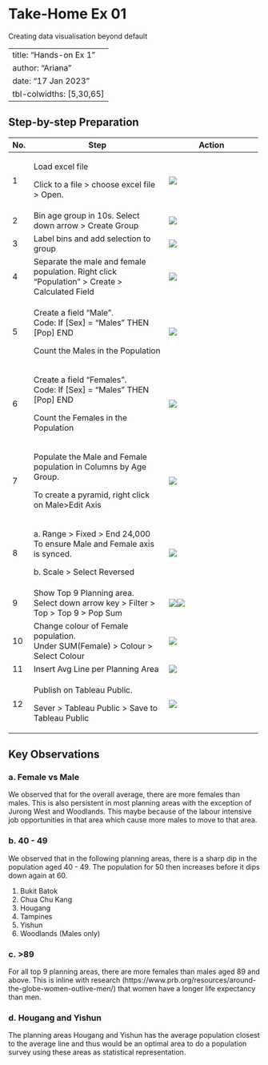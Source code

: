 # Take-Home Ex 01

Creating data visualisation beyond default

---
title: "Hands-on Ex 1"
author: "Ariana"
date: "17 Jan 2023"
tbl-colwidths: [5,30,65]
---

## Step-by-step Preparation

+------------+-------------------------------------------------------------------------------------------------+------------------------------------------------------------------+
| No.        | Step                                                                                            | Action                                                           |
+============+=================================================================================================+==================================================================+
| 1          | Load excel file                                                                                 | ![](images/image-1201109855.png)                                 |
|            |                                                                                                 |                                                                  |
|            | Click to a file \> choose excel file \> Open.                                                   |                                                                  |
+------------+-------------------------------------------------------------------------------------------------+------------------------------------------------------------------+
| 2          | Bin age group in 10s. Select down arrow \> Create Group                                         | ![](images/image-7684132.png)                                    |
+------------+-------------------------------------------------------------------------------------------------+------------------------------------------------------------------+
| 3          | Label bins and add selection to group                                                           | ![](images/image-421908413.png)                                  |
+------------+-------------------------------------------------------------------------------------------------+------------------------------------------------------------------+
| 4          | Separate the male and female population. Right click "Population" \> Create \> Calculated Field | ![](images/image-1552327562.png)                                 |
+------------+-------------------------------------------------------------------------------------------------+------------------------------------------------------------------+
| 5          | Create a field "Male".\                                                                         | ![](images/image-1274040604.png)                                 |
|            | Code: If \[Sex\] = "Males" THEN \[Pop\] END                                                     |                                                                  |
|            |                                                                                                 |                                                                  |
|            | Count the Males in the Population                                                               |                                                                  |
+------------+-------------------------------------------------------------------------------------------------+------------------------------------------------------------------+
| 6          | Create a field "Females".\                                                                      | ![](images/image-1625064430.png)                                 |
|            | Code: If \[Sex\] = "Males" THEN \[Pop\] END                                                     |                                                                  |
|            |                                                                                                 |                                                                  |
|            | Count the Females in the Population                                                             |                                                                  |
+------------+-------------------------------------------------------------------------------------------------+------------------------------------------------------------------+
| 7          | Populate the Male and Female population in Columns by Age Group.                                | ![](images/image-19836244.png)                                   |
|            |                                                                                                 |                                                                  |
|            | To create a pyramid, right click on Male\>Edit Axis                                             |                                                                  |
+------------+-------------------------------------------------------------------------------------------------+------------------------------------------------------------------+
| 8          | a\. Range \> Fixed \> End 24,000\                                                               | ![](images/image-722676629.png)                                  |
|            | To ensure Male and Female axis is synced.                                                       |                                                                  |
|            |                                                                                                 |                                                                  |
|            | b\. Scale \> Select Reversed                                                                    |                                                                  |
+------------+-------------------------------------------------------------------------------------------------+------------------------------------------------------------------+
| 9          | Show Top 9 Planning area.\                                                                      | ![](images/image-1070447659.png)![](images/image-2116503508.png) |
|            | Select down arrow key \> Filter \> Top \> Top 9 \> Pop Sum                                      |                                                                  |
+------------+-------------------------------------------------------------------------------------------------+------------------------------------------------------------------+
| 10         | Change colour of Female population.\                                                            | ![](images/image-1385939750.png)                                 |
|            | Under SUM(Female) \> Colour \> Select Colour                                                    |                                                                  |
+------------+-------------------------------------------------------------------------------------------------+------------------------------------------------------------------+
| 11         | Insert Avg Line per Planning Area                                                               | ![](images/image-1632921243.png)                                 |
+------------+-------------------------------------------------------------------------------------------------+------------------------------------------------------------------+
| 12         | Publish on Tableau Public.                                                                      | ![](images/image-607120431.png)                                  |
|            |                                                                                                 |                                                                  |
|            | Sever \> Tableau Public \> Save to Tableau Public                                               |                                                                  |
+------------+-------------------------------------------------------------------------------------------------+------------------------------------------------------------------+

## Key Observations

### a. Female vs Male

We observed that for the overall average, there are more females than males. This is also persistent in most planning areas with the exception of Jurong West and Woodlands. This maybe because of the labour intensive job opportunities in that area which cause more males to move to that area.

### b. 40 - 49

We observed that in the following planning areas, there is a sharp dip in the population aged 40 - 49. The population for 50 then increases before it dips down again at 60.

1.  Bukit Batok
2.  Chua Chu Kang
3.  Hougang
4.  Tampines
5.  Yishun
6.  Woodlands (Males only)

### c. \>89

For all top 9 planning areas, there are more females than males aged 89 and above. This is inline with research (https://www.prb.org/resources/around-the-globe-women-outlive-men/) that women have a longer life expectancy than men.

### d. Hougang and Yishun

The planning areas Hougang and Yishun has the average population closest to the average line and thus would be an optimal area to do a population survey using these areas as statistical representation.
